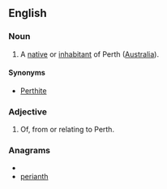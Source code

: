 ==English==
===Noun===
{{en-noun}}

#A [[native]] or [[inhabitant]] of Perth ([[Australia]]).
====Synonyms====
*[[Perthite]]

===Adjective===
{{en-adj|-}}

#Of, from or relating to Perth.

===Anagrams===
* {{alphagram|aehinprt}}
* [[perianth#English|perianth]]